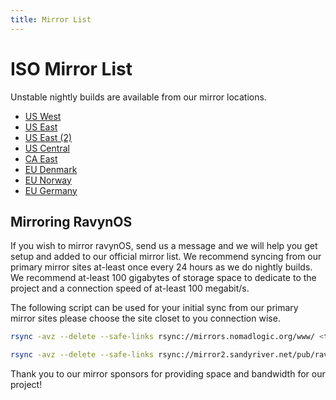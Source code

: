 ```yaml
---
title: Mirror List
---
```



# ISO Mirror List

Unstable nightly builds are available from our mirror locations.

 * [US West](https://mirrors.nomadlogic.org/)
 * [US East](https://mirror2.sandyriver.net/pub/ravynos/)
 * [US East (2)](https://mirror.clarkson.edu/ravynos/)
 * [US Central](https://mirror.esc7.net/ravynos/)
 * [CA East](https://mirror.razel.co/)
 * [EU Denmark](https://mirrors.dotsrc.org/ravynos/)
 * [EU Norway](http://ftp.nvg.ntnu.no/pub/mirrors2/mirrors.nomadlogic.org/www/)
 * [EU Germany](https://ftp.fau.de/ravynos/)

## Mirroring RavynOS

If you wish to mirror ravynOS, send us a message and we will help you get setup and added to our official mirror list. We recommend syncing from our primary mirror sites at-least once every 24 hours as we do nightly builds. We recommend at-least 100 gigabytes of storage space to dedicate to the project and a connection speed of at-least 100 megabit/s.

The following script can be used for your initial sync from our primary mirror sites please choose the site closet to you connection wise.

```sh
rsync -avz --delete --safe-links rsync://mirrors.nomadlogic.org/www/ <target>

rsync -avz --delete --safe-links rsync://mirror2.sandyriver.net/pub/ravynos/ <target>
```

<Callout type="warning" emoji="🎉">
  Thank you to our mirror sponsors for providing space and bandwidth for our project!
</Callout>